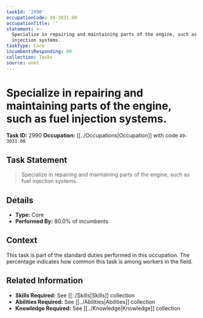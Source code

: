 ```yaml
---
taskId: '2990'
occupationCode: 49-3031.00
occupationTitle: ''
statement: >-
  Specialize in repairing and maintaining parts of the engine, such as fuel
  injection systems.
taskType: Core
incumbentsResponding: 80
collection: Tasks
source: onet
---
```

# Specialize in repairing and maintaining parts of the engine, such as fuel injection systems.

**Task ID:** 2990
**Occupation:** [[../Occupations|Occupation]] with code `49-3031.00`

## Task Statement

> Specialize in repairing and maintaining parts of the engine, such as fuel injection systems.

## Details

- **Type:** Core
- **Performed By:** 80.0% of incumbents

## Context

This task is part of the standard duties performed in this occupation. The percentage indicates how common this task is among workers in the field.

## Related Information

- **Skills Required:** See [[../Skills|Skills]] collection
- **Abilities Required:** See [[../Abilities|Abilities]] collection
- **Knowledge Required:** See [[../Knowledge|Knowledge]] collection
